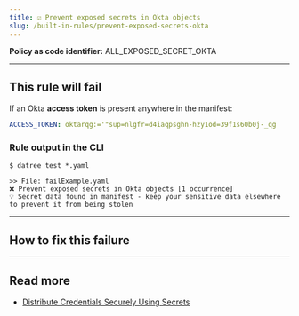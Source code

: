 ```yaml
---
title: ☑️ Prevent exposed secrets in Okta objects
slug: /built-in-rules/prevent-exposed-secrets-okta
---
```



<CommonOverview />

**Policy as code identifier:** ALL_EXPOSED_SECRET_OKTA

---

## This rule will fail

If an Okta **access token** is present anywhere in the manifest:

```yaml
ACCESS_TOKEN: oktarqg:='"sup=nlgfr=d4iaqpsghn-hzy1od=39f1s60b0j-_qg
```

### Rule output in the CLI

```terminal
$ datree test *.yaml

>> File: failExample.yaml
❌ Prevent exposed secrets in Okta objects [1 occurrence]
💡 Secret data found in manifest - keep your sensitive data elsewhere to prevent it from being stolen 
```

---

## How to fix this failure

<CommonHowToFix />

---

## Read more

- [Distribute Credentials Securely Using Secrets](https://kubernetes.io/docs/tasks/inject-data-application/distribute-credentials-secure/)
